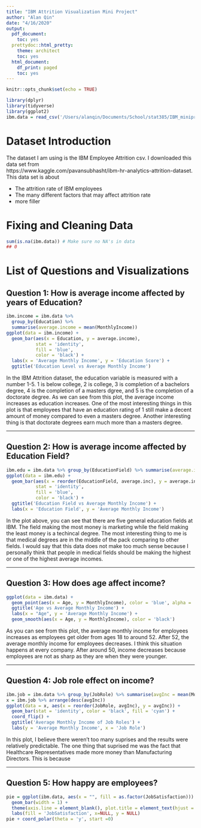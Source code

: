 ```yaml
---
title: "IBM Attrition Visualization Mini Project"
author: "Alan Qin"
date: "4/16/2020"
output:
  pdf_document:
    toc: yes
  prettydoc::html_pretty:
    theme: architect
    toc: yes
  html_document:
    df_print: paged
    toc: yes
---
```


```r
knitr::opts_chunk$set(echo = TRUE)
```

```r
library(dplyr)
library(tidyverse)
library(ggplot2)
ibm.data = read_csv('/Users/alanqin/Documents/School/stat385/IBM_miniproject/WA_Fn-UseC_-HR-Employee-Attrition.csv')
```
\newpage

# Dataset Introduction

The dataset I am using is the IBM Employee Attrition csv. I downloaded this data set from  
https://www.kaggle.com/pavansubhasht/ibm-hr-analytics-attrition-dataset. 
This data set is about 

* The attrition rate of IBM employees 
* The many different factors that may affect attrition rate
* more filler 

# Fixing and Cleaning Data 
```r
sum(is.na(ibm.data)) # Make sure no NA's in data
## 0
```

\newpage

# List of Questions and Visualizations

## Question 1: How is average income affected by years of Education? 

```r
ibm.income = ibm.data %>% 
  group_by(Education) %>%
  summarise(average.income = mean(MonthlyIncome))
ggplot(data = ibm.income) + 
  geom_bar(aes(x = Education, y = average.income), 
           stat = 'identity', 
           fill = 'blue', 
           color = 'black') + 
  labs(x = 'Average Monthly Income', y = 'Education Score') + 
  ggtitle('Education Level vs Average Monthly Income')
```

In the IBM Attrition dataset, the education variable is measured with a number 1-5. 1 is below college, 2 is college,
3 is completion of a bachelors degree, 4 is the completion of a masters dgree, and 5 is the completion of a doctorate
degree. As we can see from this plot, the average income increases as education increases. One of the most 
interesting things in this plot is that employees that have an education rating of 1 still make a decent amount of 
money compared to even a masters degree. Another interesting thing is that doctorate degrees earn much more than a 
masters degree. 

***

\newpage

## Question 2: How is average income affected by Education Field?

```r
ibm.edu = ibm.data %>% group_by(EducationField) %>% summarise(average.inc = mean(MonthlyIncome))
ggplot(data = ibm.edu) +  
  geom_bar(aes(x = reorder(EducationField, average.inc), y = average.inc),
           stat = 'identity',
           fill = 'blue',
           color = 'black') +
  ggtitle('Education Field vs Average Monthly Income') + 
  labs(x = 'Education Field', y = 'Average Monthly Income')
```

In the plot above, you can see that there are five general education fields at IBM. The field making the most money 
is marketing while the field making the least money is a techincal degree. The most interesting thing to me is that 
medical degrees are in the middle of the pack comparing to other fields. I would say that this data does not make too
much sense because I personally think that people in medical fields should be making the highest or one of the 
highest average incomes. 

***

\newpage

## Question 3: How does age affect income?

```r
ggplot(data = ibm.data) + 
  geom_point(aes(x = Age, y = MonthlyIncome), color = 'blue', alpha = .4) + 
  ggtitle('Age vs Average Monthly Income') + 
  labs(x = "Age", y = 'Average Monthly Income') + 
  geom_smooth(aes(x = Age, y = MonthlyIncome), color = 'black')
```
As you can see from this plot, the average monthly income for employees increases as employees get older from ages 18 to around 52. After 52, the average monthly income for employees decreases. I think this situation happens at every company. After around 50, income decreases because employees are not as sharp as they are when they were younger.

***

\newpage

## Question 4: Job role effect on income?
```r
ibm.job = ibm.data %>% group_by(JobRole) %>% summarise(avgInc = mean(MonthlyIncome))
x = ibm.job %>% arrange(desc(avgInc))
ggplot(data = x, aes(x = reorder(JobRole, avgInc), y = avgInc)) +
  geom_bar(stat = 'identity', color = 'black', fill = 'cyan') +
  coord_flip() + 
  ggtitle('Average Monthly Income of Job Roles') + 
  labs(y = 'Average Monthly Income', x = 'Job Role')
```

In this plot, I believe there weren't too many suprises and the results were relatively predictable. The one thing that suprised me was the fact that Healthcare Representatives made more money than Manufacturing Directors. This is because 

***

\newpage

## Question 5: How happy are employees?

```r
pie = ggplot(ibm.data, aes(x = "", fill = as.factor(JobSatisfaction))) + 
  geom_bar(width = 1) + 
  theme(axis.line = element_blank(), plot.title = element_text(hjust = .5)) + 
  labs(fill = 'JobSatisfaction', x=NULL, y = NULL)
pie + coord_polar(theta = 'y', start =0)
```

